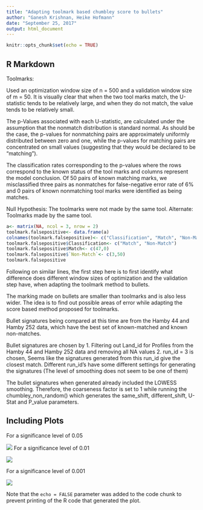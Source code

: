 ```yaml
---
title: "Adapting toolmark based chumbley score to bullets"
author: "Ganesh Krishnan, Heike Hofmann"
date: "September 25, 2017"
output: html_document
---
```


```r
knitr::opts_chunk$set(echo = TRUE)
```

## R Markdown

Toolmarks:

Used an optimization window size of n = 500 and a validation window size of m = 50. It is visually clear that when the two tool marks match, the U-statistic tends to be relatively large, and when they do not match, the value tends to be relatively small.

The p-Values associated with each U-statistic, are calculated under the assumption that the nonmatch distribution is standard normal. As should be the case, the p-values for nonmatching pairs are approximately uniformly distributed between zero and one, while the p-values for matching pairs are concentrated on small values (suggesting that they would be declared to be “matching”).

The classification rates corresponding to the p-values where the rows correspond to the known status of the tool marks and columns represent the model conclusion. Of 50 pairs of known matching marks, we misclassified three pairs as nonmatches for false-negative error rate of 6% and 0 pairs of known nonmatching tool marks were identified as being matches.

Null Hypothesis: The toolmarks were not made by the same tool.
Alternate: Toolmarks made by the same tool.
```r
a<- matrix(NA, ncol = 3, nrow = 2)
toolmark.falsepositive<- data.frame(a)
colnames(toolmark.falsepositive)<- c("Classification", "Match", "Non-Match")
toolmark.falsepositive$Classification<- c("Match", "Non-Match")
toolmark.falsepositive$Match<- c(47,0)
toolmark.falsepositive$`Non-Match`<- c(3,50)
toolmark.falsepositive

```

Following on similar lines, the first step here is to first identify what difference does different window sizes of optimization and the validation step have, when adapting the toolmark method to bullets.

The marking made on bullets are smaller than toolmarks and is also less wider. The idea is to find out possible areas of error while adapting the score based method proposed for toolmarks.

Bullet signatures being compared at this time are from the Hamby 44 and Hamby 252 data, which have the best set of known-matched and known non-matches.

Bullet signatures are chosen by
1. Filtering out Land_id for Profiles from the Hamby 44 and Hamby 252 data and removing 
all NA values
2. run_id = 3 is chosen, Seems like the signatures generated from this run_id give the closest
match. Different run_id's have some different settings for generating the signatures
(The level of smoothing does not seem to be one of them)

The bullet signatures when generated already included the LOWESS smoothing.
Therefore, the coarseness factor is set to 1 while running the chumbley_non_random()
which generates the same_shift, different_shift, U-Stat and P_value parameters.

## Including Plots

For a significance level of 0.05

![](../doc/plots/error_pt05.png)
For a significance level of 0.01

![](../doc/plots/error_pt01.png)

For a significance level of 0.001

![](../doc/plots/error_pt001.png)

Note that the `echo = FALSE` parameter was added to the code chunk to prevent printing of the R code that generated the plot.
